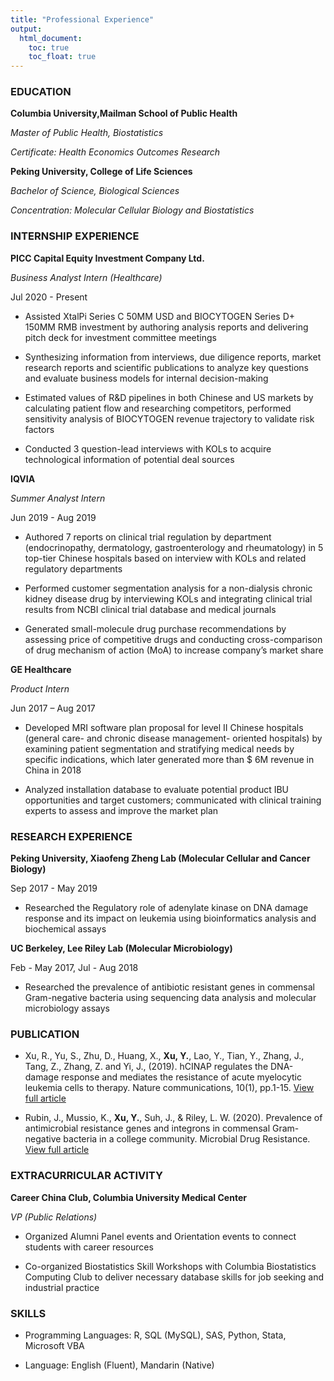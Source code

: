 ```yaml
---
title: "Professional Experience"
output: 
  html_document:
    toc: true
    toc_float: true
---
```



  
### EDUCATION

**Columbia University,Mailman School of Public Health**

*Master of Public Health, Biostatistics*

*Certificate: Health Economics Outcomes Research*  
 
 
  

**Peking University, College of Life Sciences**

*Bachelor of Science, Biological Sciences*

*Concentration: Molecular Cellular Biology and Biostatistics*  



### INTERNSHIP EXPERIENCE

**PICC Capital Equity Investment Company Ltd.**										

*Business Analyst Intern (Healthcare)*

Jul 2020 - Present

*	Assisted XtalPi Series C 50MM USD and BIOCYTOGEN Series D+ 150MM RMB investment by authoring analysis reports and delivering pitch deck for investment committee meetings

*	Synthesizing information from interviews, due diligence reports, market research reports and scientific publications to analyze key questions and evaluate business models for internal decision-making

*	Estimated values of R&D pipelines in both Chinese and US markets by calculating patient flow and researching competitors, performed sensitivity analysis of BIOCYTOGEN revenue trajectory to validate risk factors

* Conducted 3 question-lead interviews with KOLs to acquire technological information of potential deal sources  

**IQVIA**

*Summer Analyst Intern*

Jun 2019 - Aug 2019   

* Authored 7 reports on clinical trial regulation by department (endocrinopathy, dermatology, gastroenterology and rheumatology) in 5 top-tier Chinese hospitals based on interview with KOLs and related regulatory departments

*	Performed customer segmentation analysis for a non-dialysis chronic kidney disease drug by interviewing KOLs and integrating clinical trial results from NCBI clinical trial database and medical journals

*	Generated small-molecule drug purchase recommendations by assessing price of competitive drugs and conducting cross-comparison of drug mechanism of action (MoA) to increase company’s market share  
  

**GE Healthcare**

*Product Intern*   

Jun 2017 – Aug 2017

*	Developed MRI software plan proposal for level II Chinese hospitals (general care- and chronic disease management- oriented hospitals) by examining patient segmentation and stratifying medical needs by specific indications, which later generated more than $ 6M revenue in China in 2018

*	Analyzed installation database to evaluate potential product IBU opportunities and target customers; communicated with clinical training experts to assess and improve the market plan  
  
  
  
### RESEARCH EXPERIENCE

**Peking University, Xiaofeng Zheng Lab (Molecular Cellular and Cancer Biology)**

Sep 2017 - May 2019

*	Researched the Regulatory role of adenylate kinase on DNA damage response and its impact on leukemia using bioinformatics analysis and biochemical assays  
  

**UC Berkeley, Lee Riley Lab (Molecular Microbiology)**

Feb - May 2017, Jul - Aug 2018

*	Researched the prevalence of antibiotic resistant genes in commensal Gram-negative bacteria using sequencing data analysis and molecular microbiology assays  
  
  

### PUBLICATION

*	Xu, R., Yu, S., Zhu, D., Huang, X., **Xu, Y.**, Lao, Y., Tian, Y., Zhang, J., Tang, Z., Zhang, Z. and Yi, J., (2019). hCINAP regulates the DNA-damage response and mediates the resistance of acute myelocytic leukemia cells to therapy. Nature communications, 10(1), pp.1-15. [View full article](https://www.nature.com/articles/s41467-019-11795-5)

*	Rubin, J., Mussio, K., **Xu, Y.**, Suh, J., & Riley, L. W. (2020). Prevalence of antimicrobial resistance genes and integrons in commensal Gram-negative bacteria in a college community. Microbial Drug Resistance. [View full article](https://www.liebertpub.com/doi/abs/10.1089/mdr.2019.0279)  



### EXTRACURRICULAR ACTIVITY

**Career China Club, Columbia University Medical Center**

*VP (Public Relations)*

*	Organized Alumni Panel events and Orientation events to connect students with career resources

*	Co-organized Biostatistics Skill Workshops with Columbia Biostatistics Computing Club to deliver necessary database skills for job seeking and industrial practice  



### SKILLS

* Programming Languages: R, SQL (MySQL), SAS, Python, Stata, Microsoft VBA

* Language: English (Fluent), Mandarin (Native)

